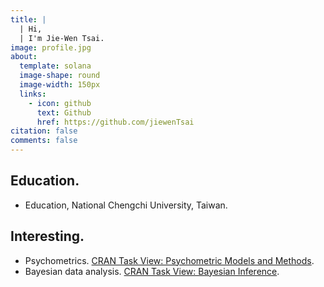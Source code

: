 ```yaml
---
title: |
  | Hi, 
  | I'm Jie-Wen Tsai.
image: profile.jpg
about:
  template: solana
  image-shape: round
  image-width: 150px
  links:
    - icon: github
      text: Github
      href: https://github.com/jiewenTsai
citation: false
comments: false
---
```


## Education.

- Education, National Chengchi University, Taiwan.

## Interesting.

-   Psychometrics. [CRAN Task View: Psychometric Models and Methods](https://CRAN.R-project.org/view=Psychometrics).
-   Bayesian data analysis. [CRAN Task View: Bayesian Inference](	https://CRAN.R-project.org/view=Bayesian).
